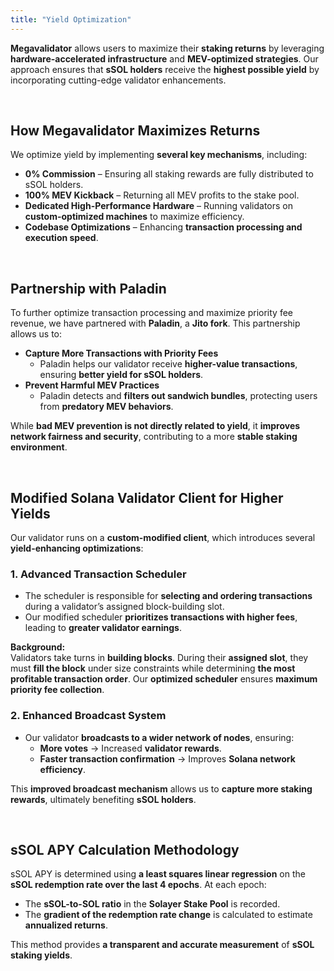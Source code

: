 ```yaml
---
title: "Yield Optimization"
---
```



**Megavalidator** allows users to maximize their **staking returns** by leveraging **hardware-accelerated infrastructure** and **MEV-optimized strategies**. Our approach ensures that **sSOL holders** receive the **highest possible yield** by incorporating cutting-edge validator enhancements.

<br/>

## **How Megavalidator Maximizes Returns**
We optimize yield by implementing **several key mechanisms**, including:

- **0% Commission** – Ensuring all staking rewards are fully distributed to sSOL holders.
- **100% MEV Kickback** – Returning all MEV profits to the stake pool.
- **Dedicated High-Performance Hardware** – Running validators on **custom-optimized machines** to maximize efficiency.
- **Codebase Optimizations** – Enhancing **transaction processing and execution speed**.

<br/>

## **Partnership with Paladin**
To further optimize transaction processing and maximize priority fee revenue, we have partnered with **Paladin**, a **Jito fork**. This partnership allows us to:

- **Capture More Transactions with Priority Fees**  
  - Paladin helps our validator receive **higher-value transactions**, ensuring **better yield for sSOL holders**.
- **Prevent Harmful MEV Practices**  
  - Paladin detects and **filters out sandwich bundles**, protecting users from **predatory MEV behaviors**.

While **bad MEV prevention is not directly related to yield**, it **improves network fairness and security**, contributing to a more **stable staking environment**.

<br/>

## **Modified Solana Validator Client for Higher Yields**
Our validator runs on a **custom-modified client**, which introduces several **yield-enhancing optimizations**:

### **1. Advanced Transaction Scheduler**
- The scheduler is responsible for **selecting and ordering transactions** during a validator’s assigned block-building slot.
- Our modified scheduler **prioritizes transactions with higher fees**, leading to **greater validator earnings**.

**Background:**  
Validators take turns in **building blocks**. During their **assigned slot**, they must **fill the block** under size constraints while determining **the most profitable transaction order**. Our **optimized scheduler** ensures **maximum priority fee collection**.

### **2. Enhanced Broadcast System**
- Our validator **broadcasts to a wider network of nodes**, ensuring:
  - **More votes** → Increased **validator rewards**.
  - **Faster transaction confirmation** → Improves **Solana network efficiency**.

This **improved broadcast mechanism** allows us to **capture more staking rewards**, ultimately benefiting **sSOL holders**.

<br/>

## **sSOL APY Calculation Methodology**
sSOL APY is determined using **a least squares linear regression** on the **sSOL redemption rate over the last 4 epochs**. At each epoch:
- The **sSOL-to-SOL ratio** in the **Solayer Stake Pool** is recorded.
- The **gradient of the redemption rate change** is calculated to estimate **annualized returns**.

This method provides **a transparent and accurate measurement** of **sSOL staking yields**.
